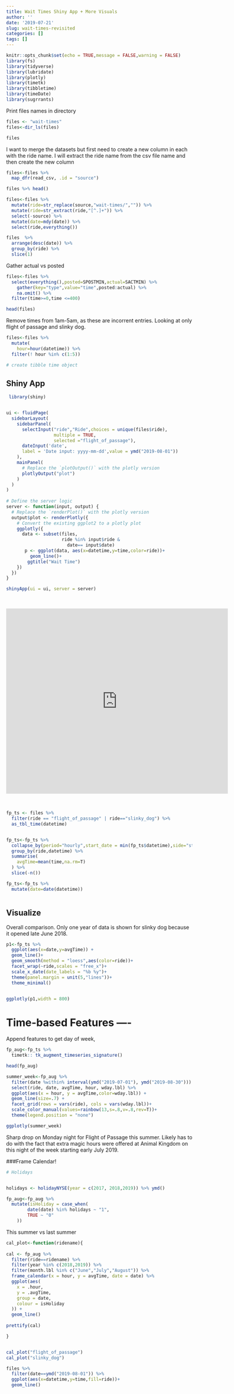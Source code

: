 ```yaml
---
title: Wait Times Shiny App + More Visuals
author: ''
date: '2019-07-21'
slug: wait-times-revisited
categories: []
tags: []
---
```


```r
knitr::opts_chunk$set(echo = TRUE,message = FALSE,warning = FALSE)
library(fs)
library(tidyverse)
library(lubridate)
library(plotly)
library(timetk)
library(tibbletime)
library(timeDate)
library(sugrrants)
```


Print files names in directory
```r
files <- "wait-times"
files<-dir_ls(files)

files
```
I want to merge the datasets but first need to create a new column in each with the ride name. I will extract the ride name from the csv file name and then create the new column
```r
files<-files %>% 
  map_dfr(read_csv, .id = "source")

files %>% head()
```

```r
files<-files %>% 
  mutate(ride=str_replace(source,"wait-times/","")) %>% 
  mutate(ride=str_extract(ride,"[^.]+")) %>% 
  select(-source) %>% 
  mutate(date=mdy(date)) %>% 
  select(ride,everything())

files  %>% 
  arrange(desc(date)) %>% 
  group_by(ride) %>% 
  slice(1)
```

Gather actual vs posted 
```r
files<-files %>%
  select(everything(),posted=SPOSTMIN,actual=SACTMIN) %>% 
    gather(key="type",value="time",posted:actual) %>% 
    na.omit() %>% 
  filter(time>=0,time <=400)

head(files)
```
Remove times from 1am-5am, as these are incorrent entries. Looking at only flight of passage and slinky dog.
```r
files<-files %>% 
  mutate(
    hour=hour(datetime)) %>% 
  filter(! hour %in% c(1:5))

# create tibble time object
```

## Shiny App

```r
 library(shiny)


ui <- fluidPage(
  sidebarLayout(
    sidebarPanel(
      selectInput("ride","Ride",choices = unique(files$ride),
                  multiple = TRUE,
                  selected ="flight_of_passage"),
      dateInput('date',
      label = 'Date input: yyyy-mm-dd',value = ymd("2019-08-01"))
    ),
    mainPanel(
      # Replace the `plotOutput()` with the plotly version
      plotlyOutput("plot")
    )
  )
)
      
# Define the server logic
server <- function(input, output) {
  # Replace the `renderPlot()` with the plotly version
  output$plot <- renderPlotly({
    # Convert the existing ggplot2 to a plotly plot
    ggplotly({
      data <- subset(files,
                     ride %in% input$ride &
                       date== input$date)
       p <- ggplot(data, aes(x=datetime,y=time,color=ride))+
         geom_line()+
        ggtitle("Wait Time")
    })
  })
}

shinyApp(ui = ui, server = server)
```


<br>

<iframe width="600" height="500" scrolling="no" frameborder="no"  src="https://mikayla-edwards19.shinyapps.io/Ride_Wait_Times/"> </iframe> 


<br>















```r
fp_ts <- files %>%
  filter(ride == "flight_of_passage" | ride=="slinky_dog") %>% 
  as_tbl_time(datetime)


fp_ts<-fp_ts %>% 
  collapse_by(period="hourly",start_date = min(fp_ts$datetime),side="start") %>% 
  group_by(ride,datetime) %>% 
  summarise(
    avgTime=mean(time,na.rm=T)
  ) %>%
  slice(-n()) 

fp_ts<-fp_ts %>% 
  mutate(date=date(datetime))
```


```r
```
## Visualize
Overall comparison. Only one year of data is shown for slinky dog because it opened late June 2018. 
```r
p1<-fp_ts %>% 
  ggplot(aes(x=date,y=avgTime)) + 
  geom_line()+
  geom_smooth(method = "loess",aes(color=ride))+
  facet_wrap(~ride,scales = "free_x")+
  scale_x_date(date_labels = "%b %y")+
  theme(panel.margin = unit(5,"lines"))+
  theme_minimal()


ggplotly(p1,width = 800)
```

#  Time-based Features ----
Append features to get day of week, 
```r
fp_aug<-fp_ts %>%
  timetk:: tk_augment_timeseries_signature()

head(fp_aug)
```


```r
summer_week<-fp_aug %>%
  filter(date %within% interval(ymd("2019-07-01"), ymd("2019-08-30"))) %>% 
  select(ride, date, avgTime, hour, wday.lbl) %>%
  ggplot(aes(x = hour, y = avgTime,color=wday.lbl)) +
  geom_line(size=.7) +
  facet_grid(rows = vars(ride), cols = vars(wday.lbl))+
  scale_color_manual(values=rainbow(13,s=.8,v=.8,rev=T))+
  theme(legend.position = "none")

ggplotly(summer_week)

```

Sharp drop on Monday night for Flight of Passage this summer. Likely has to do with the fact that extra magic hours were offered at Animal Kingdom on this night of the week starting early July 2019. 

###Frame Calendar! 
```r
# Holidays


holidays <- holidayNYSE(year = c(2017, 2018,2019)) %>% ymd()

fp_aug<-fp_aug %>% 
  mutate(isHoliday = case_when(
        date(date) %in% holidays ~ "1",
        TRUE ~ "0"
    ))
```

This summer vs last summer
```r
cal_plot<-function(ridename){
  
cal <- fp_aug %>%
  filter(ride==ridename) %>% 
  filter(year %in% c(2018,2019)) %>% 
  filter(month.lbl %in% c("June","July","August")) %>%
  frame_calendar(x = hour, y = avgTime, date = date) %>%
  ggplot(aes(
    x = .hour,
    y = .avgTime,
    group = date,
    colour = isHoliday
  )) +
  geom_line()
  
prettify(cal)  

}


cal_plot("flight_of_passage")
cal_plot("slinky_dog")
```
```r
files %>% 
  filter(date==ymd("2019-08-01")) %>% 
  ggplot(aes(x=datetime,y=time,fill=ride))+
  geom_line()
```















